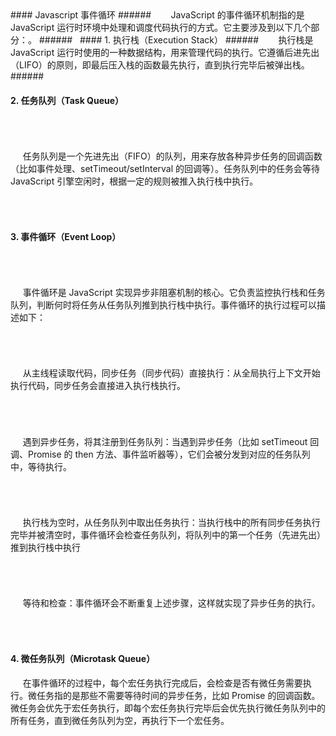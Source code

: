 
<div className="mdx-box">
#### Javascript 事件循环
###### &nbsp;
&nbsp;&nbsp;&nbsp;&nbsp;&nbsp;JavaScript 的事件循环机制指的是 JavaScript 运行时环境中处理和调度代码执行的方式。它主要涉及到以下几个部分：。
###### &nbsp;
####  1. 执行栈（Execution Stack）
###### &nbsp;
&nbsp;&nbsp;&nbsp;&nbsp;  执行栈是 JavaScript 运行时使用的一种数据结构，用来管理代码的执行。它遵循后进先出（LIFO）的原则，即最后压入栈的函数最先执行，直到执行完毕后被弹出栈。
###### &nbsp;

####  2. 任务队列（Task Queue）
###### &nbsp;
&nbsp;&nbsp;&nbsp;&nbsp;  任务队列是一个先进先出（FIFO）的队列，用来存放各种异步任务的回调函数（比如事件处理、setTimeout/setInterval 的回调等）。任务队列中的任务会等待 JavaScript 引擎空闲时，根据一定的规则被推入执行栈中执行。
###### &nbsp;

####  3. 事件循环（Event Loop）
###### &nbsp;
&nbsp;&nbsp;&nbsp;&nbsp;  事件循环是 JavaScript 实现异步非阻塞机制的核心。它负责监控执行栈和任务队列，判断何时将任务从任务队列推到执行栈中执行。事件循环的执行过程可以描述如下：
###### &nbsp;
&nbsp;&nbsp;&nbsp;&nbsp;  从主线程读取代码，同步任务（同步代码）直接执行：从全局执行上下文开始执行代码，同步任务会直接进入执行栈执行。
###### &nbsp;
&nbsp;&nbsp;&nbsp;&nbsp;  遇到异步任务，将其注册到任务队列：当遇到异步任务（比如 setTimeout 回调、Promise 的 then 方法、事件监听器等），它们会被分发到对应的任务队列中，等待执行。
###### &nbsp;
&nbsp;&nbsp;&nbsp;&nbsp;  执行栈为空时，从任务队列中取出任务执行：当执行栈中的所有同步任务执行完毕并被清空时，事件循环会检查任务队列，将队列中的第一个任务（先进先出）推到执行栈中执行
###### &nbsp;
&nbsp;&nbsp;&nbsp;&nbsp;  等待和检查：事件循环会不断重复上述步骤，这样就实现了异步任务的执行。
###### &nbsp;

####  4. 微任务队列（Microtask Queue）
&nbsp;&nbsp;&nbsp;&nbsp;   在事件循环的过程中，每个宏任务执行完成后，会检查是否有微任务需要执行。微任务指的是那些不需要等待时间的异步任务，比如 Promise 的回调函数。微任务会优先于宏任务执行，即每个宏任务执行完毕后会优先执行微任务队列中的所有任务，直到微任务队列为空，再执行下一个宏任务。
###### &nbsp;

</div>



